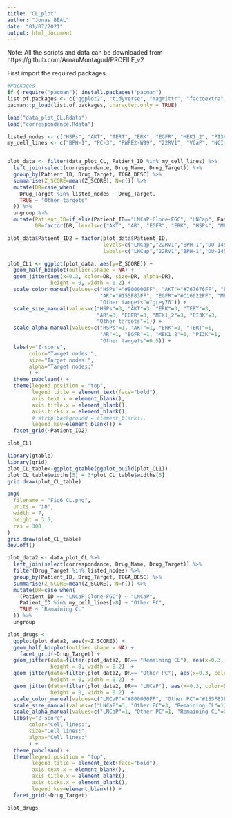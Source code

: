 ```yaml
---
title: "CL_plot"
author: "Jonas BÉAL"
date: "01/07/2021"
output: html_document
---
```

Note: All the scripts and data can be downloaded from https://github.com/ArnauMontagud/PROFILE_v2

First import the required packages.

```r

#Packages
if (!require("pacman")) install.packages("pacman")
list.of.packages <- c("ggplot2", "tidyverse", "magrittr", "factoextra", "gghalves", "ggpubr","ggrepel","patchwork")
pacman::p_load(list.of.packages, character.only = TRUE)

```



```r
load("data_plot_CL.Rdata")
load("correspondance.Rdata")

listed_nodes <- c("HSPs", "AKT", "TERT", "ERK", "EGFR", "MEK1_2", "PI3K", "AR", "Caspase8", "cFLAR", "GLUT1", "HIF-1", "MYC_MAX", "p14ARF", "ROS", "SPOP")
my_cell_lines <- c("BPH-1", "PC-3", "RWPE2-W99", "22RV1", "VCaP", "NCI-H660", "DU-145", "LNCaP-Clone-FGC", "PWR-1E", "RWPE-1")


plot_data <- filter(data_plot_CL, Patient_ID %in% my_cell_lines) %>%
  left_join(select(correspondance, Drug_Name, Drug_Target)) %>%
  group_by(Patient_ID, Drug_Target, TCGA_DESC) %>%
  summarise(Z_SCORE=mean(Z_SCORE), N=n()) %>%
  mutate(DR=case_when(
    Drug_Target %in% listed_nodes ~ Drug_Target,
    TRUE ~ "Other targets"
  )) %>%
  ungroup %>%
  mutate(Patient_ID=if_else(Patient_ID=="LNCaP-Clone-FGC", "LNCap", Patient_ID),
         DR=factor(DR, levels=c("AKT", "AR", "EGFR", "ERK", "HSPs", "MEK1_2", "PI3K", "TERT", "Other targets")))
```

```r
plot_data$Patient_ID2 = factor(plot_data$Patient_ID,
                               levels=c("LNCap","22RV1","BPH-1","DU-145","PC-3","PWR-1E","VCaP"),
                               labels=c("LNCap","22RV1","BPH-1","DU-145","PC-3","PWR-1E","VCaP"))

plot_CL1 <- ggplot(plot_data, aes(y=Z_SCORE)) +
  geom_half_boxplot(outlier.shape = NA) +
  geom_jitter(aes(x=0.3, color=DR, size=DR, alpha=DR),
              height = 0, width = 0.2) +
  scale_color_manual(values=c("HSPs"="#800000FF", "AKT"="#767676FF", "ERK"="#FFA319FF", "TERT"="#8A9045FF",
                              "AR"="#155F83FF", "EGFR"="#C16622FF", "MEK1_2"="#8F3931FF", "PI3K"="#350E20FF",
                              "Other targets"="grey70")) +
  scale_size_manual(values=c("HSPs"=3, "AKT"=3, "ERK"=3, "TERT"=3,
                             "AR"=3, "EGFR"=3, "MEK1_2"=3, "PI3K"=3,
                             "Other targets"=1)) +
  scale_alpha_manual(values=c("HSPs"=1, "AKT"=1, "ERK"=1, "TERT"=1, 
                              "AR"=1, "EGFR"=1, "MEK1_2"=1, "PI3K"=1,
                              "Other targets"=0.5)) +
  labs(y="Z-score",
       color="Target nodes:",
       size="Target nodes:",
       alpha="Target nodes:"
       ) +
  theme_pubclean() +
  theme(legend.position = "top",
        legend.title = element_text(face="bold"),
        axis.text.x = element_blank(),
        axis.title.x = element_blank(),
        axis.ticks.x = element_blank(),
        # strip.background = element_blank(),
        legend.key=element_blank()) +
  facet_grid(~Patient_ID2)

plot_CL1

```
```r
library(gtable)
library(grid)
plot_CL_table<-ggplot_gtable(ggplot_build(plot_CL1))
plot_CL_table$widths[5] = 3*plot_CL_table$widths[5]
grid.draw(plot_CL_table)

png(
  filename = "Fig6_CL.png",
  units = "in",
  width = 7,
  height = 3.5,
  res = 300
)
grid.draw(plot_CL_table)
dev.off()

```

```r

plot_data2 <- data_plot_CL %>%
  left_join(select(correspondance, Drug_Name, Drug_Target)) %>%
  filter(Drug_Target %in% listed_nodes) %>%
  group_by(Patient_ID, Drug_Target, TCGA_DESC) %>%
  summarise(Z_SCORE=mean(Z_SCORE), N=n()) %>%
  mutate(DR=case_when(
    (Patient_ID == "LNCaP-Clone-FGC") ~ "LNCaP",
    Patient_ID %in% my_cell_lines[-8] ~ "Other PC",
    TRUE ~ "Remaining CL"
  )) %>%
  ungroup 

plot_drugs <-
  ggplot(plot_data2, aes(y=Z_SCORE)) +
  geom_half_boxplot(outlier.shape = NA) +
    facet_grid(~Drug_Target) +
  geom_jitter(data=filter(plot_data2, DR== "Remaining CL"), aes(x=0.3, color=DR, size=DR, alpha=DR), 
              height = 0, width = 0.2)  +
  geom_jitter(data=filter(plot_data2, DR== "Other PC"), aes(x=0.3, color=DR, size=DR, alpha=DR), 
              height = 0, width = 0.2)  +
  geom_jitter(data=filter(plot_data2, DR== "LNCaP"), aes(x=0.3, color=DR, size=DR, alpha=DR), 
              height = 0, width = 0.2)  +
  scale_color_manual(values=c("LNCaP"="#800000FF", "Other PC"="#155F83FF", "Remaining CL"="grey70")) +
  scale_size_manual(values=c("LNCaP"=3, "Other PC"=3, "Remaining CL"=1)) +
  scale_alpha_manual(values=c("LNCaP"=1, "Other PC"=1, "Remaining CL"=0.25)) +
  labs(y="Z-score",
       color="Cell lines:",
       size="Cell lines:",
       alpha="Cell lines:"
       ) +
  theme_pubclean() +
  theme(legend.position = "top",
        legend.title = element_text(face="bold"),
        axis.text.x = element_blank(),
        axis.title.x = element_blank(),
        axis.ticks.x = element_blank(),
        legend.key=element_blank()) +
  facet_grid(~Drug_Target)

plot_drugs

```
